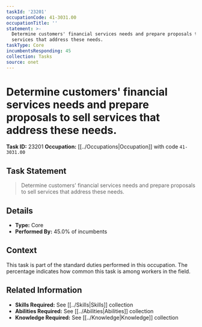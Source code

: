 ```yaml
---
taskId: '23201'
occupationCode: 41-3031.00
occupationTitle: ''
statement: >-
  Determine customers' financial services needs and prepare proposals to sell
  services that address these needs.
taskType: Core
incumbentsResponding: 45
collection: Tasks
source: onet
---
```

# Determine customers' financial services needs and prepare proposals to sell services that address these needs.

**Task ID:** 23201
**Occupation:** [[../Occupations|Occupation]] with code `41-3031.00`

## Task Statement

> Determine customers' financial services needs and prepare proposals to sell services that address these needs.

## Details

- **Type:** Core
- **Performed By:** 45.0% of incumbents

## Context

This task is part of the standard duties performed in this occupation. The percentage indicates how common this task is among workers in the field.

## Related Information

- **Skills Required:** See [[../Skills|Skills]] collection
- **Abilities Required:** See [[../Abilities|Abilities]] collection
- **Knowledge Required:** See [[../Knowledge|Knowledge]] collection
